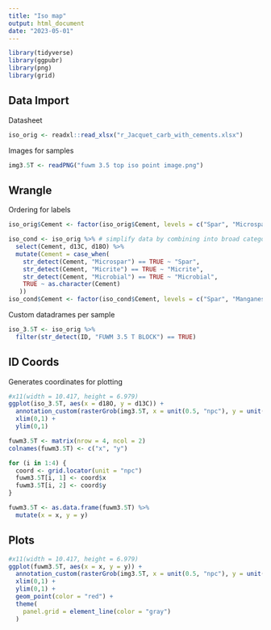 ```yaml
---
title: "Iso map"
output: html_document
date: "2023-05-01"
---
```


```r
library(tidyverse)
library(ggpubr)
library(png)
library(grid)
```

## Data Import
Datasheet
```r
iso_orig <- readxl::read_xlsx("r_Jacquet_carb_with_cements.xlsx")
```
Images for samples
```r
img3.5T <- readPNG("fuwm 3.5 top iso point image.png")
```

## Wrangle
Ordering for labels
```r
iso_orig$Cement <- factor(iso_orig$Cement, levels = c("Spar", "Microspar", "Manganese", "Micrite", "Micrite (SSF)", "Micrite (spicule)", "Microbial", "Microbial (SSF)", "Laminar Microbial", "Laminar Microbial (Strom)", "Laminar Microbial (sponge)", "Laminar Calcrete"))
```

```r
iso_cond <- iso_orig %>% # simplify data by combining into broad categories
  select(Cement, d13C, d18O) %>%
  mutate(Cement = case_when(
    str_detect(Cement, "Microspar") == TRUE ~ "Spar",
    str_detect(Cement, "Micrite") == TRUE ~ "Micrite",
    str_detect(Cement, "Microbial") == TRUE ~ "Microbial",
    TRUE ~ as.character(Cement)
   ))
iso_cond$Cement <- factor(iso_cond$Cement, levels = c("Spar", "Manganese", "Micrite",  "Microbial", "Laminar Calcrete"))
```
Custom datadrames per sample
```r
iso_3.5T <- iso_orig %>%
  filter(str_detect(ID, "FUWM 3.5 T BLOCK") == TRUE)
```

## ID Coords
Generates coordinates for plotting
```r
#x11(width = 10.417, height = 6.979)
ggplot(iso_3.5T, aes(x = d18O, y = d13C)) +
  annotation_custom(rasterGrob(img3.5T, x = unit(0.5, "npc"), y = unit(0.5, "npc")), xmin = 0, xmax = 1, ymin = 0, ymax = 1) +
  xlim(0,1) +
  ylim(0,1) 

fuwm3.5T <- matrix(nrow = 4, ncol = 2)
colnames(fuwm3.5T) <- c("x", "y")

for (i in 1:4) {
  coord <- grid.locator(unit = "npc")
  fuwm3.5T[i, 1] <- coord$x
  fuwm3.5T[i, 2] <- coord$y
}

fuwm3.5T <- as.data.frame(fuwm3.5T) %>%
  mutate(x = x, y = y)
```

## Plots
```r
#x11(width = 10.417, height = 6.979)
ggplot(fuwm3.5T, aes(x = x, y = y)) +
  annotation_custom(rasterGrob(img3.5T, x = unit(0.5, "npc"), y = unit(0.5, "npc")), xmin = 0, xmax = 1, ymin = 0, ymax = 1) +
  xlim(0,1) +
  ylim(0,1) +
  geom_point(color = "red") +
  theme(
    panel.grid = element_line(color = "gray")
  )
```